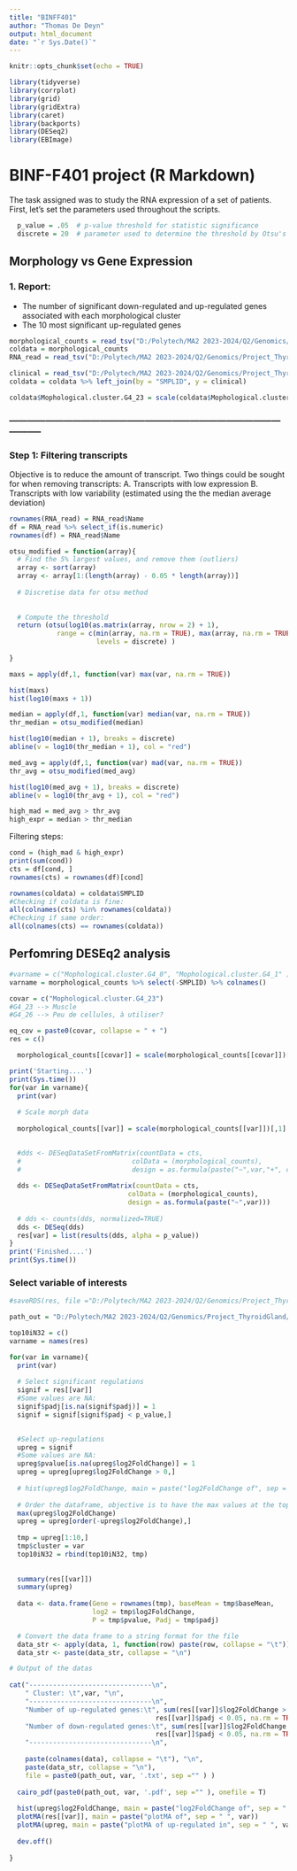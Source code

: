 ```yaml
---
title: "BINFF401"
author: "Thomas De Deyn"
output: html_document
date: "`r Sys.Date()`"
---
```


```r
knitr::opts_chunk$set(echo = TRUE)
```

```r
library(tidyverse)
library(corrplot)
library(grid)
library(gridExtra)
library(caret)
library(backports)
library(DESeq2)
library(EBImage)

```

# BINF-F401 project (R Markdown)

The task assigned was to study the RNA expression of a set of patients. First, let's set the parameters used throughout the scripts.

```r
  p_value = .05  # p-value threshold for statistic significance
  discrete = 20  # parameter used to determine the threshold by Otsu's algorithm
```

## Morphology vs Gene Expression

### 1. Report:

-   The number of significant down-regulated and up-regulated genes associated with each morphological cluster
-   The 10 most significant up-regulated genes

```r
morphological_counts = read_tsv("D:/Polytech/MA2 2023-2024/Q2/Genomics/Project_ThyroidGland/Data_ThyroidGland/OG/morphological_counts_lunit_dino.tsv")
coldata = morphological_counts
RNA_read = read_tsv("D:/Polytech/MA2 2023-2024/Q2/Genomics/Project_ThyroidGland/Data_ThyroidGland/OG/RNA_read_counts.tsv")

clinical = read_tsv("D:/Polytech/MA2 2023-2024/Q2/Genomics/Project_ThyroidGland/Data_ThyroidGland/OG/clinical_data.tsv")
coldata = coldata %>% left_join(by = "SMPLID", y = clinical)

coldata$Mophological.cluster.G4_23 = scale(coldata$Mophological.cluster.G4_23)[,1]

```

### -----------------------------------------------------------------------------------------------------

### Step 1: Filtering transcripts

Objective is to reduce the amount of transcript. Two things could be sought for when removing transcripts: A. Transcripts with low expression B. Transcripts with low variability (estimated using the the median average deviation)

```r

rownames(RNA_read) = RNA_read$Name 
df = RNA_read %>% select_if(is.numeric)
rownames(df) = RNA_read$Name 

otsu_modified = function(array){
  # Find the 5% largest values, and remove them (outliers)
  array <- sort(array)
  array <- array[1:(length(array) - 0.05 * length(array))]
  
  # Discretise data for otsu method
  
  
  # Compute the threshold
  return (otsu(log10(as.matrix(array, nrow = 2) + 1), 
            range = c(min(array, na.rm = TRUE), max(array, na.rm = TRUE)),
                      levels = discrete) )
  
}

```

```r

maxs = apply(df,1, function(var) max(var, na.rm = TRUE))

hist(maxs)
hist(log10(maxs + 1))


```

```r

median = apply(df,1, function(var) median(var, na.rm = TRUE))
thr_median = otsu_modified(median)

hist(log10(median + 1), breaks = discrete)
abline(v = log10(thr_median + 1), col = "red")
```

```r

med_avg = apply(df,1, function(var) mad(var, na.rm = TRUE))
thr_avg = otsu_modified(med_avg)

hist(log10(med_avg + 1), breaks = discrete) 
abline(v = log10(thr_avg + 1), col = "red")
```

```r

high_mad = med_avg > thr_avg
high_expr = median > thr_median 

```

Filtering steps:

```r

cond = (high_mad & high_expr)
print(sum(cond))
cts = df[cond, ]
rownames(cts) = rownames(df)[cond]

rownames(coldata) = coldata$SMPLID
#Checking if coldata is fine: 
all(colnames(cts) %in% rownames(coldata))
#Checking if same order: 
all(colnames(cts) == rownames(coldata))

```

## Perfomring DESEq2 analysis

```r

#varname = c("Mophological.cluster.G4_0", "Mophological.cluster.G4_1" )
varname = morphological_counts %>% select(-SMPLID) %>% colnames()

covar = c("Mophological.cluster.G4_23")
#G4_23 --> Muscle
#G4_26 --> Peu de cellules, à utiliser? 

eq_cov = paste0(covar, collapse = " + ")
res = c()

  morphological_counts[[covar]] = scale(morphological_counts[[covar]])[,1]

print('Starting....')
print(Sys.time())
for(var in varname){
  print(var)  
  
  # Scale morph data
  
  morphological_counts[[var]] = scale(morphological_counts[[var]])[,1]

  
  #dds <- DESeqDataSetFromMatrix(countData = cts,
  #                            colData = (morphological_counts),
  #                            design = as.formula(paste("~",var,"+", covar)))
  
  dds <- DESeqDataSetFromMatrix(countData = cts,
                              colData = (morphological_counts),
                              design = as.formula(paste("~",var)))
  
  # dds <- counts(dds, normalized=TRUE)
  dds <- DESeq(dds)
  res[var] = list(results(dds, alpha = p_value))
}
print('Finished....')
print(Sys.time())

```

### Select variable of interests

```r
#saveRDS(res, file ="D:/Polytech/MA2 2023-2024/Q2/Genomics/Project_ThyroidGland/Data_ThyroidGland/OG/res_v3")

path_out = "D:/Polytech/MA2 2023-2024/Q2/Genomics/Project_ThyroidGland/Result/3.1.deregulation/"

top10iN32 = c()
varname = names(res)

for(var in varname){
  print(var)
  
  # Select significant regulations
  signif = res[[var]]
  #Some values are NA: 
  signif$padj[is.na(signif$padj)] = 1
  signif = signif[signif$padj < p_value,]

  
  #Select up-regulations
  upreg = signif
  #Some values are NA: 
  upreg$pvalue[is.na(upreg$log2FoldChange)] = 1
  upreg = upreg[upreg$log2FoldChange > 0,]
  
  # hist(upreg$log2FoldChange, main = paste("log2FoldChange of", sep = " ", var))
  
  # Order the dataframe, objective is to have the max values at the top
  max(upreg$log2FoldChange)
  upreg = upreg[order(-upreg$log2FoldChange),]
  
  tmp = upreg[1:10,]
  tmp$cluster = var
  top10iN32 = rbind(top10iN32, tmp)
  
  
  summary(res[[var]])
  summary(upreg)
  
  data <- data.frame(Gene = rownames(tmp), baseMean = tmp$baseMean,
                     log2 = tmp$log2FoldChange,
                     P = tmp$pvalue, Padj = tmp$padj)

  # Convert the data frame to a string format for the file
  data_str <- apply(data, 1, function(row) paste(row, collapse = "\t"))
  data_str <- paste(data_str, collapse = "\n")

# Output of the datas
  
cat("-------------------------------\n",
    " Cluster: \t",var, "\n",
    "-------------------------------\n",
    "Number of up-regulated genes:\t", sum(res[[var]]$log2FoldChange > 0 &
                                     res[[var]]$padj < 0.05, na.rm = TRUE), "\n",
    "Number of down-regulated genes:\t", sum(res[[var]]$log2FoldChange < 0 &
                                     res[[var]]$padj < 0.05, na.rm = TRUE), "\n",
    "-------------------------------\n",
    
    paste(colnames(data), collapse = "\t"), "\n", 
    paste(data_str, collapse = "\n"),
    file = paste0(path_out, var, '.txt', sep ="" ) )
    
  cairo_pdf(paste0(path_out, var, '.pdf', sep ="" ), onefile = T)
  
  hist(upreg$log2FoldChange, main = paste("log2FoldChange of", sep = " ", var))
  plotMA(res[[var]], main = paste("plotMA of", sep = " ", var))
  plotMA(upreg, main = paste("plotMA of up-regulated in", sep = " ", var))
   
  dev.off()
  
}

```

